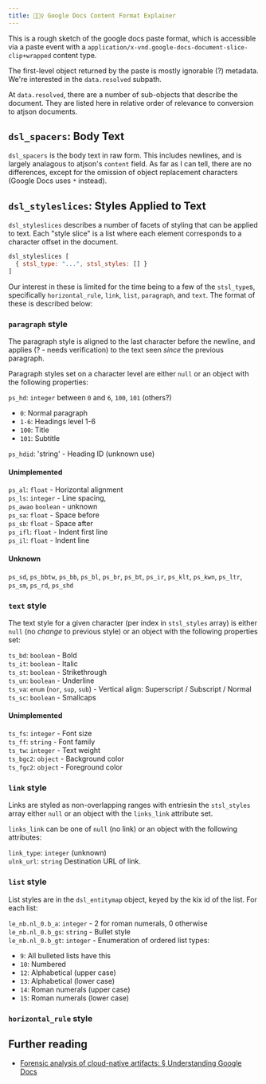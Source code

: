```yaml
---
title: 🕵🏾‍♀️ Google Docs Content Format Explainer
---
```


This is a rough sketch of the google docs paste format, which is accessible
via a paste event with a `application/x-vnd.google-docs-document-slice-clip+wrapped`
content type.

The first-level object returned by the paste is mostly ignorable (?) metadata.
We're interested in the `data.resolved` subpath.

At `data.resolved`, there are a number of sub-objects that describe the
document. They are listed here in relative order of relevance to conversion to
atjson documents.

## `dsl_spacers`: Body Text

`dsl_spacers` is the body text in raw form. This includes newlines, and is
largely analagous to atjson's `content` field. As far as I can tell, there are
no differences, except for the omission of object replacement characters
(Google Docs uses `*` instead).

## `dsl_styleslices`: Styles Applied to Text

`dsl_styleslices` describes a number of facets of styling that can be applied
to text. Each "style slice" is a list where each element corresponds to a
character offset in the document.

```js
dsl_styleslices [
  { stsl_type: "...", stsl_styles: [] }
]
```

Our interest in these is limited for the time being to a few of the `stsl_type`s,
specifically `horizontal_rule`, `link`, `list`, `paragraph`, and `text`. The
format of these is described below:

### `paragraph` style

The paragraph style is aligned to the last character before the newline, and
applies (? - needs verification) to the text seen _since_ the previous paragraph.

Paragraph styles set on a character level are either `null` or an object with the following properties:

`ps_hd`: `integer` between `0` and `6`, `100`, `101` (others?)  
  - `0`: Normal paragraph
  - `1-6`: Headings level 1-6
  - `100`: Title
  - `101`: Subtitle

`ps_hdid`: 'string' - Heading ID (unknown use)

#### Unimplemented

`ps_al`: `float` - Horizontal alignment  
`ps_ls`: `integer` - Line spacing,  
`ps_awao` `boolean` - unknown  
`ps_sa`: `float` - Space before  
`ps_sb`: `float` - Space after  
`ps_ifl`: `float` - Indent first line  
`ps_il`: `float` - Indent line  

#### Unknown

`ps_sd`, `ps_bbtw`, `ps_bb`, `ps_bl`, `ps_br`, `ps_bt`, `ps_ir`, `ps_klt`,
`ps_kwn`, `ps_ltr`, `ps_sm`, `ps_rd`, `ps_shd`

### `text` style

The text style for a given character (per index in `stsl_styles` array) is
either `null` (no _change_ to previous style) or an object with the following
properties set:

`ts_bd`: `boolean` - Bold  
`ts_it`: `boolean` - Italic  
`ts_st`: `boolean` - Strikethrough  
`ts_un`: `boolean` - Underline  
`ts_va`: `enum` (`nor`, `sup`, `sub`) - Vertical align: Superscript / Subscript / Normal  
`ts_sc`: `boolean` - Smallcaps

#### Unimplemented  

`ts_fs`: `integer` - Font size  
`ts_ff`: `string` - Font family  
`ts_tw`: `integer` - Text weight  
`ts_bgc2`: `object` - Background color  
`ts_fgc2`: `object` - Foreground color  

### `link` style

Links are styled as non-overlapping ranges with entriesin the `stsl_styles`
array either `null` or an object with the `links_link` attribute set.

`links_link` can be one of `null` (no link) or an object with the following
attributes:

`link_type`: `integer` (unknown)  
`ulnk_url`: `string` Destination URL of link.

### `list` style

List styles are in the `dsl_entitymap` object, keyed by the kix id of the list.
For each list:

`le_nb.nl_0.b_a`: `integer` - 2 for roman numerals, 0 otherwise  
`le_nb.nl_0.b_gs`: `string` - Bullet style  
`le_nb.nl_0.b_gt`: `integer` - Enumeration of ordered list types:  
  - `9`: All bulleted lists have this
  - `10`: Numbered
  - `12`: Alphabetical (upper case)
  - `13`: Alphabetical (lower case)
  - `14`: Roman numerals (upper case)
  - `15`: Roman numerals (lower case)

### `horizontal_rule` style

## Further reading
- [Forensic analysis of cloud-native artifacts: § Understanding Google Docs](https://www.sciencedirect.com/science/article/pii/S174228761630007X#sec3)
